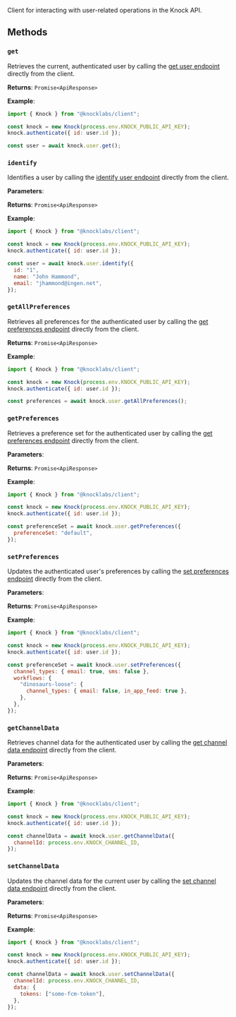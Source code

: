 Client for interacting with user-related operations in the Knock API.

## Methods

### `get`

Retrieves the current, authenticated user by calling the [get user endpoint](/api-reference/users/get) directly from the client.

**Returns**: `Promise<ApiResponse>`

**Example**:

```javascript title="Getting the authenticated user"
import { Knock } from "@knocklabs/client";

const knock = new Knock(process.env.KNOCK_PUBLIC_API_KEY);
knock.authenticate({ id: user.id });

const user = await knock.user.get();
```

### `identify`

Identifies a user by calling the [identify user endpoint](/api-reference/users/update) directly from the client.

**Parameters**:

<Attributes>
  <Attribute
    name="properties"
    type="object"
    description="An object of key-value pairs for attributes you want to associate with the user."
  />
</Attributes>

**Returns**: `Promise<ApiResponse>`

**Example**:

```javascript title="Identifying a user"
import { Knock } from "@knocklabs/client";

const knock = new Knock(process.env.KNOCK_PUBLIC_API_KEY);
knock.authenticate({ id: user.id });

const user = await knock.user.identify({
  id: "1",
  name: "John Hammond",
  email: "jhammond@ingen.net",
});
```

### `getAllPreferences`

Retrieves all preferences for the authenticated user by calling the [get preferences endpoint](/api-reference/users/get_preferences) directly from the client.

**Returns**: `Promise<ApiResponse>`

**Example**:

```javascript title="Getting preferences for the user"
import { Knock } from "@knocklabs/client";

const knock = new Knock(process.env.KNOCK_PUBLIC_API_KEY);
knock.authenticate({ id: user.id });

const preferences = await knock.user.getAllPreferences();
```

### `getPreferences`

Retrieves a preference set for the authenticated user by calling the [get preferences endpoint](/api-reference/users/get_preferences) directly from the client.

**Parameters**:

<Attributes>
  <Attribute
    name="preferenceSet"
    type="String"
    description="The preference set from Knock."
  />
  <Attribute
    name="tenant"
    type="String (optional)"
    description="The tenant from Knock."
  />
</Attributes>

**Returns**: `Promise<ApiResponse>`

**Example**:

```javascript title="Getting a preference set for the user"
import { Knock } from "@knocklabs/client";

const knock = new Knock(process.env.KNOCK_PUBLIC_API_KEY);
knock.authenticate({ id: user.id });

const preferenceSet = await knock.user.getPreferences({
  preferenceSet: "default",
});
```

### `setPreferences`

Updates the authenticated user's preferences by calling the [set preferences endpoint](/api-reference/users/set_preferences) directly from the client.

**Parameters**:

<Attributes>
  <Attribute
    name="preferenceSet"
    type="SetPreferencesProperties"
    description="The preferences to set for the current user."
  />
</Attributes>

**Returns**: `Promise<ApiResponse>`

**Example**:

```javascript title="Setting preferences for the user"
import { Knock } from "@knocklabs/client";

const knock = new Knock(process.env.KNOCK_PUBLIC_API_KEY);
knock.authenticate({ id: user.id });

const preferenceSet = await knock.user.setPreferences({
  channel_types: { email: true, sms: false },
  workflows: {
    "dinosaurs-loose": {
      channel_types: { email: false, in_app_feed: true },
    },
  },
});
```

### `getChannelData`

Retrieves channel data for the authenticated user by calling the [get channel data endpoint](/api-reference/users/get_channel_data) directly from the client.

**Parameters**:

<Attributes>
  <Attribute
    name="channelId"
    type="String"
    description="The channel ID from Knock."
  />
</Attributes>

**Returns**: `Promise<ApiResponse>`

**Example**:

```javascript title="Getting channel data for the user"
import { Knock } from "@knocklabs/client";

const knock = new Knock(process.env.KNOCK_PUBLIC_API_KEY);
knock.authenticate({ id: user.id });

const channelData = await knock.user.getChannelData({
  channelId: process.env.KNOCK_CHANNEL_ID,
});
```

### `setChannelData`

Updates the channel data for the current user by calling the [set channel data endpoint](/api-reference/users/set_channel_data) directly from the client.

**Parameters**:

<Attributes>
  <Attribute
    name="channelId"
    type="String"
    description="The channel ID to update the channel data for."
  />
  <Attribute
    name="channelData"
    type="Any"
    description="The data to update for the channel data."
  />
</Attributes>

**Returns**: `Promise<ApiResponse>`

**Example**:

```javascript title="Setting channel data for the user"
import { Knock } from "@knocklabs/client";

const knock = new Knock(process.env.KNOCK_PUBLIC_API_KEY);
knock.authenticate({ id: user.id });

const channelData = await knock.user.setChannelData({
  channelId: process.env.KNOCK_CHANNEL_ID,
  data: {
    tokens: ["some-fcm-token"],
  },
});
```
